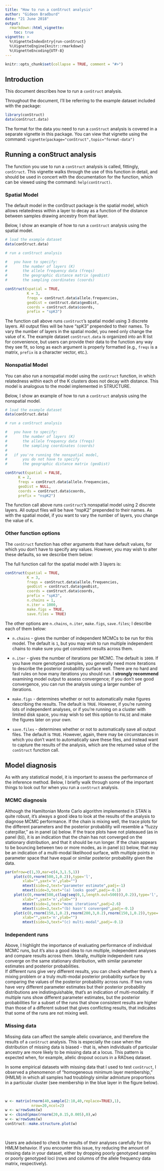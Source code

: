 ```yaml
---
title: "How to run a conStruct analysis"
author: "Gideon Bradburd"
date: "21 June 2018"
output:
  rmarkdown::html_vignette:
    toc: true
vignette: >
  %\VignetteIndexEntry{run-conStruct}
  %\VignetteEngine{knitr::rmarkdown}
  %\VignetteEncoding{UTF-8}
---
```

```r
knitr::opts_chunk$set(collapse = TRUE, comment = "#>")
```

<!-- library(rmarkdown) ; render("run-conStruct.Rmd",html_vignette(toc=TRUE))	-->

## Introduction
This document describes how to run a `conStruct` analysis.

Throughout the document, I'll be referring to the 
example dataset included with the package:

```r
library(conStruct)
data(conStruct.data)
```

The format for the data you need to run a `conStruct` 
analysis is covered in a separate vignette in this 
package. You can view that vignette using the command: 
`vignette(package="conStruct",topic="format-data")`

## Running a conStruct analysis

The function you use to run a `conStruct` analysis 
is called, fittingly, `conStruct`. This vignette 
walks through the use of this function in detail, 
and should be used in concert with the documentation 
for the function, which can be viewed using the command: 
`help(conStruct)`.

### Spatial Model

The default model in the conStruct package is 
the spatial model, which allows relatedness 
within a layer to decay as a function of the distance 
between samples drawing ancestry from that layer.

Below, I show an example of how to run a `conStruct` 
analysis using the spatial model.

```r
# load the example dataset
data(conStruct.data)

# run a conStruct analysis

#	you have to specify:
#		the number of layers (K)
#		the allele frequency data (freqs)
#		the geographic distance matrix (geoDist)
#		the sampling coordinates (coords)

conStruct(spatial = TRUE, 
	 	  K = 3, 
	  	  freqs = conStruct.data$allele.frequencies,
	  	  geoDist = conStruct.data$geoDist, 
	  	  coords = conStruct.data$coords,
	  	  prefix = "spK3")
```

The function call above runs `conStruct`'s spatial model 
using 3 discrete layers. All output files will be have "spK3" 
prepended to their names. To vary the number of layers 
in the spatial model, you need only change the value of `K`.
The example dataset `conStruct.data` is organized into an R list 
for convenience, but users can provide their data to the function 
any way they see fit, so long as each argument is properly formatted 
(e.g., `freqs` is a matrix, `prefix` is a character vector, etc.).

### Nonspatial Model

You can also run a nonspatial model using the `conStruct` 
function, in which relatedness within each of the K clusters 
does not decay with distance.  This model is analogous to 
the model implemented in STRUCTURE.

Below, I show an example of how to run a `conStruct` 
analysis using the nonspatial model.

```r
# load the example dataset
data(conStruct.data)

# run a conStruct analysis

#	you have to specify:
#		the number of layers (K)
#		the allele frequency data (freqs)
#		the sampling coordinates (coords)
#
#	if you're running the nonspatial model, 
#		you do not have to specify 
#		the geographic distance matrix (geoDist)

conStruct(spatial = FALSE, 
	  K = 2, 
	  freqs = conStruct.data$allele.frequencies, 
	  geoDist = NULL, 
	  coords = conStruct.data$coords,
	  prefix = "nspK2")
```

The function call above runs `conStruct`'s nonspatial model 
using 2 discrete layers. All output files will be have "nspK2" 
prepended to their names. As with the spatial model, if you 
want to vary the number of layers, you change the value of `K`.

### Other function options

The `conStruct` function has other arguments that 
have default values, for which you don't have to 
specify any values.  However, you may wish to alter 
these defaults, so we describe them below:

The full function call for the spatial model with 3 layers is:

```r
conStruct(spatial = TRUE, 
		  K = 3, 
		  freqs = conStruct.data$allele.frequencies, 
		  geoDist = conStruct.data$geoDist, 
		  coords = conStruct.data$coords, 
		  prefix = "spK3", 
		  n.chains = 1, 
		  n.iter = 1000, 
		  make.figs = TRUE, 
		  save.files = TRUE)
```

The other options are `n.chains`, `n.iter`, `make.figs`, `save.files`; 
I describe each of them below:

* `n.chains` - gives the number of independent MCMCs to be run for this model. 
The default is `1`, but you may wish to run multiple independent chains to 
make sure you get consistent results across them.

* `n.iter` - gives the number of iterations per MCMC. The default is `1000`.
If you have more genotyped samples, you generally need more iterations 
to describe the posterior probability surface well. There are no 
hard and fast rules on how many iterations you should run. 
I **strongly recommend** examining model output to assess convergence; 
if you don't see good convergence, you can run the analysis using a 
larger number of iterations.

* `make.figs` - determines whether or not to automatically make figures 
describing the results. The default is `TRUE`. However, if you're running 
lots of independent analyses, or if you're running on a cluster with limited 
disk space, you may wish to set this option to `FALSE` and make the figures 
later on your own.

* `save.files` - determines whether or not to automatically save all output 
files.  The default is `TRUE`.  However, again, there may be circumstances 
in which you don't want to automatically save these files, and instead want 
to capture the results of the analysis, which are the returned value of the 
`conStruct` function call.

## Model diagnosis

As with any statistical model, it is important to assess the 
performance of the inference method. Below, I briefly walk 
through some of the important things to look out for when 
you run a `conStruct` analysis.

### MCMC diagnosis

Although the Hamiltonian Monte Carlo algorithm implemented in STAN 
is quite robust, it's always a good idea to look at the results of 
the analysis to diagnose MCMC performance. If the chain is mixing 
well, the trace plots for the different parameters and the posterior 
probability will resemble a “fuzzy caterpillar,” as in panel (a) 
below. If the trace plots have not plateaued (as in panel (b)), 
it is an indication that the chain has not converged on the 
stationary distribution, and that it should be run longer. 
If the chain appears to be bouncing between two or more modes, 
as in panel (c) below, that may be an indication of a multi-modal 
likelihood surface, with multiple points in parameter space that 
have equal or similar posterior probability given the data. 


```r
par(mfrow=c(1,3),mar=c(4,3,1.5,1))
	plot(c(0,rnorm(500,1,0.2)),type='l',
		xlab="",yaxt='n',ylab="")
		mtext(side=2,text="parameter estimate",padj=-1)
		mtext(side=3,text="(a) looks good",padj=-0.1)
	plot(c(0,rnorm(500,c(log(seq(0,1,length.out=500))),0.2)),type='l',
		xlab="",yaxt='n',ylab="")
		mtext(side=1,text="mcmc iterations",padj=2.6)
		mtext(side=3,text="(b) hasn't converged",padj=-0.1)
	plot(c(0,rnorm(150,1,0.2),rnorm(200,3,0.2),rnorm(150,1,0.2)),type='l',
		xlab="",yaxt='n',ylab="")
		mtext(side=3,text="(c) multi-modal",padj=-0.1)
```

### Independent runs

Above, I highlight the importance of evaluating performance of 
individual MCMC runs, but it's also a good idea to run multiple, 
independent analyses and compare results across them.  Ideally, 
multiple independent runs converge on the same stationary distribution, 
with similar parameter estimates and posterior probabilities.  
If different runs give very different results, you can check whether 
there's a mixing problem or a truly multi-modal posterior probability 
surface by comparing the values of the posterior probability across 
runs. If two runs have very different parameter estimates but their 
posterior probability distributions are indistinguishable, that's an 
indication of multi-modality. If multiple runs show different parameter 
estimates, but the posterior probabilities for a subset of the runs that 
show consistent results are higher than those of a different subset that 
gives conflicting results, that indicates that some of the runs are not 
mixing well.

### Missing data

Missing data can affect the sample allelic covariance, and 
therefore the results of a `conStruct` analysis. This is 
especially the case when the distribution of missing data is 
biased - that is, when individuals of particular ancestry are 
more likely to be missing data at a locus. This pattern 
is expected when, for example, allelic dropout occurs in a 
RADseq dataset.

In some empirical datasets with missing data that I used to 
test `conStruct`, I observed a phenomenon of "homogeneous 
minimum layer membership," (HMLM) in which all samples had troublingly 
similar admixture proportions in a particular cluster (see 
membership in the blue layer in the figure below).

\

```r
w <- matrix(rnorm(40,sample(2:10,40,replace=TRUE),1),
			nrow=20,ncol=2)
w <- w/rowSums(w)
w <- cbind(pmax(rnorm(20,0.15,0.005),0),w)
w <- w/rowSums(w)
conStruct::make.structure.plot(w)
```

\

Users are advised to check the results of their analyses carefully 
for this HMLM behavior. If you encounter this issue, try reducing 
the amount of missing data in your dataset, either by dropping 
poorly genotyped samples or poorly genotyped loci (rows and columns 
of the allele frequency data matrix, respectively).